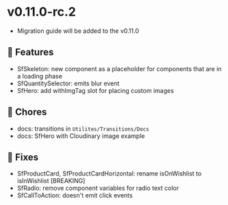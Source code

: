 
<Meta title="Releases/v0.11.x - Latest Minor/v0.11.0-rc.2 - Latest/Change log" />

# v0.11.0-rc.2

* Migration guide will be added to the v0.11.0


## 🚀 Features

- SfSkeleton: new component as a placeholder for components that are in a loading phase
- SfQuantitySelector: emits blur event
- SfHero: add withImgTag slot for placing custom images

## 🧹 Chores

- docs: transitions in `Utilites/Transitions/Docs`
- docs: SfHero with Cloudinary image example

## 🐛 Fixes

- SfProductCard, SfProductCardHorizontal: rename isOnWishlist to isInWishlist [BREAKING]
- SfRadio: remove component variables for radio text color
- SfCallToAction: doesn't emit click events

